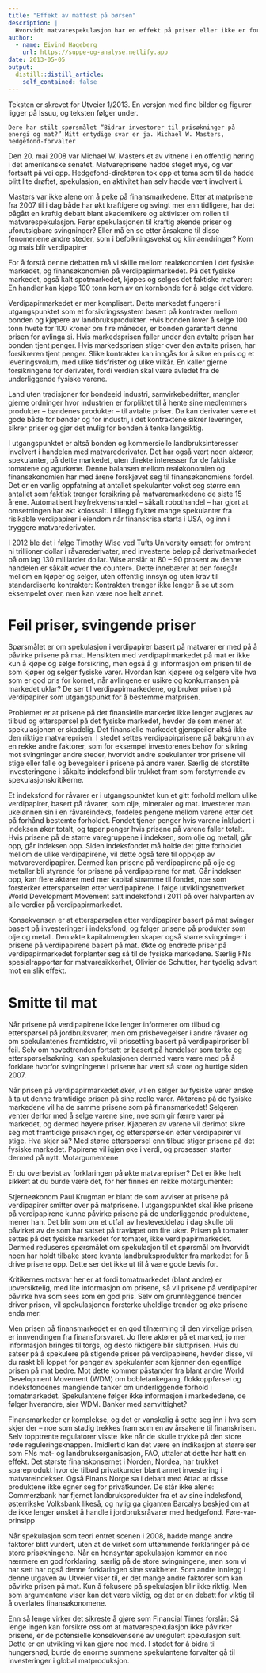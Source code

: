 ```yaml
---
title: "Effekt av matfest på børsen"
description: |
  Hvorvidt matvarespekulasjon har en effekt på priser eller ikke er fortsatt en het debatt. Denne analysen ser næmere på hvordan spekulasjon i matvarer kan tenkes å påvirke prisen på matvarer. 
author:
  - name: Eivind Hageberg
    url: https://suppe-og-analyse.netlify.app
date: 2013-05-05
output:
  distill::distill_article:
    self_contained: false
---
```


Teksten er skrevet for Utveier 1/2013. En versjon med fine bilder og figurer ligger på Issuu, og teksten følger under.

    Dere har stilt spørsmålet “Bidrar investorer til prisøkninger på energi og mat?” Mitt entydige svar er ja. Michael W. Masters, hedgefond-forvalter

Den 20. mai 2008 var Michael W. Masters et av vitnene i en offentlig høring i det amerikanske senatet. Matvareprisene hadde steget mye, og var fortsatt på vei opp. Hedgefond-direktøren tok opp et tema som til da hadde blitt lite drøftet, spekulasjon, en aktivitet han selv hadde vært involvert i.

Masters var ikke alene om å peke på finansmarkedene. Etter at matprisene fra 2007 til i dag både har økt kraftigere og svingt mer enn tidligere, har det pågått en kraftig debatt blant akademikere og aktivister om rollen til matvarespekulasjon. Fører spekulasjonen til kraftig økende priser og uforutsigbare svingninger? Eller må en se etter årsakene til disse fenomenene andre steder, som i befolkningsvekst og klimaendringer?
Korn og mais blir verdipapirer

For å forstå denne debatten må vi skille mellom realøkonomien i det fysiske markedet, og finansøkonomien på verdipapirmarkedet. På det fysiske markedet, også kalt spotmarkedet, kjøpes og selges det faktiske matvarer: En handler kan kjøpe 100 tonn korn av en kornbonde for å selge det videre.

Verdipapirmarkedet er mer komplisert. Dette markedet fungerer i utgangspunktet som et forsikringssystem basert på kontrakter mellom bonden og kjøpere av landbruksprodukter. Hvis bonden lover å selge 100 tonn hvete for 100 kroner om fire måneder, er bonden garantert denne prisen for avlinga si. Hvis markedsprisen faller under den avtalte prisen har bonden tjent penger. Hvis markedsprisen stiger over den avtalte prisen, har forsikreren tjent penger. Slike kontrakter kan inngås for å sikre en pris og et leveringsvolum, med ulike tidsfrister og ulike vilkår. En kaller gjerne forsikringene for derivater, fordi verdien skal være avledet fra de underliggende fysiske varene.

Land uten tradisjoner for bondeeid industri, samvirkebedrifter, mangler gjerne ordninger hvor industrien er forpliktet til å hente sine medlemmers produkter – bøndenes produkter – til avtalte priser. Da kan derivater være et gode både for bønder og for industri, i det kontraktene sikrer leveringer, sikrer priser og gjør det mulig for bonden å tenke langsiktig.

I utgangspunktet er altså bonden og kommersielle landbruksinteresser involvert i handelen med matvarederivater. Det har også vært noen aktører, spekulanter, på dette markedet, uten direkte interesser for de faktiske tomatene og agurkene. Denne balansen mellom realøkonomien og finansøkonomien har med årene forskjøvet seg til finansøkonomiens fordel. Det er en vanlig oppfatning at antallet spekulanter vokst seg større enn antallet som faktisk trenger forsikring på matvaremarkedene de siste 15 årene. Automatisert høyfrekvenshandel – såkalt robothandel – har gjort at omsetningen har økt kolossalt. I tillegg flyktet mange spekulanter fra risikable verdipapirer i eiendom når finanskrisa starta i USA, og inn i tryggere matvarederivater.

I 2012 ble det i følge Timothy Wise ved Tufts University omsatt for omtrent ni trillioner dollar i råvarederivater, med investerte beløp på derivatmarkedet på om lag 130 milliarder dollar. Wise anslår at 80 – 90 prosent av denne handelen er såkalt «over the counter». Dette innebærer at den foregår mellom en kjøper og selger, uten offentlig innsyn og uten krav til standardiserte kontrakter: Kontrakten trenger ikke lenger å se ut som eksempelet over, men kan være noe helt annet.

# Feil priser, svingende priser

Spørsmålet er om spekulasjon i verdipapirer basert på matvarer er med på å påvirke prisene på mat. Hensikten med verdipapirmarkedet på mat er ikke kun å kjøpe og selge forsikring, men også å gi informasjon om prisen til de som kjøper og selger fysiske varer. Hvordan kan kjøpere og selgere vite hva som er god pris for kornet, når avlingene er usikre og konkurransen på markedet uklar? De ser til verdipapirmarkedene, og bruker prisen på verdipapirer som utgangspunkt for å bestemme matprisen.

Problemet er at prisene på det finansielle markedet ikke lenger avgjøres av tilbud og etterspørsel på det fysiske markedet, hevder de som mener at spekulasjonen er skadelig. Det finansielle markedet gjenspeiler altså ikke den riktige matvareprisen. I stedet settes verdipapirprisene på bakgrunn av en rekke andre faktorer, som for eksempel investorenes behov for sikring mot svingninger andre steder, hvorvidt andre spekulanter tror prisene vil stige eller falle og bevegelser i prisene på andre varer. Særlig de storstilte investeringene i såkalte indeksfond blir trukket fram som forstyrrende av spekulasjonskritikerne.

Et indeksfond for råvarer er i utgangspunktet kun et gitt forhold mellom ulike verdipapirer, basert på råvarer, som olje, mineraler og mat. Investerer man ukelønnen sin i en råvareindeks, fordeles pengene mellom varene etter det på forhånd bestemte forholdet. Fondet tjener penger hvis varene inkludert i indeksen øker totalt, og taper penger hvis prisene på varene faller totalt. Hvis prisene på de større varegruppene i indeksen, som olje og metall, går opp, går indeksen opp. Siden indeksfondet må holde det gitte forholdet mellom de ulike verdipapirene, vil dette også føre til oppkjøp av matvareverdipapirer. Dermed kan prisene på verdipapirene på olje og metaller bli styrende for prisene på verdipapirene for mat. Går indeksen opp, kan flere aktører med mer kapital strømme til fondet, noe som forsterker etterspørselen etter verdipapirene. I følge utviklingsnettverket World Development Movement satt indeksfond i 2011 på over halvparten av alle verdier på verdipapirmarkedet.

Konsekvensen er at etterspørselen etter verdipapirer basert på mat svinger basert på investeringer i indeksfond, og følger prisene på produkter som olje og metall. Den økte kapitalmengden skaper også større svingninger i prisene på verdipapirene basert på mat. Økte og endrede priser på verdipapirmarkedet forplanter seg så til de fysiske markedene. Særlig FNs spesialrapportør for matvaresikkerhet, Olivier de Schutter, har tydelig advart mot en slik effekt.

# Smitte til mat

Når prisene på verdipapirene ikke lenger informerer om tilbud og etterspørsel på jordbruksvarer, men om prisbevegelser i andre råvarer og om spekulantenes framtidstro, vil prissetting basert på verdipapirpriser bli feil. Selv om hovedtrenden fortsatt er basert på hendelser som tørke og etterspørselsøkning, kan spekulasjonen dermed være være med på å forklare hvorfor svingningene i prisene har vært så store og hurtige siden 2007.

Når prisen på verdipapirmarkedet øker, vil en selger av fysiske varer ønske å ta ut denne framtidige prisen på sine reelle varer. Aktørene på de fysiske markedene vil ha de samme prisene som på finansmarkedet! Selgeren venter derfor med å selge varene sine, noe som gir færre varer på markedet, og dermed høyere priser. Kjøperen av varene vil derimot sikre seg mot framtidige prisøkninger, og etterspørselen etter verdipapirer vil stige. Hva skjer så? Med større etterspørsel enn tilbud stiger prisene på det fysiske markedet. Papirene vil igjen øke i verdi, og prosessen starter dermed på nytt.
Motargumentene

Er du overbevist av forklaringen på økte matvarepriser? Det er ikke helt sikkert at du burde være det, for her finnes en rekke motargumenter:

Stjerneøkonom Paul Krugman er blant de som avviser at prisene på verdipapirer smitter over på matprisene. I utgangspunktet skal ikke prisene på verdipapirene kunne påvirke prisene på de underliggende produktene, mener han. Det blir som om et utfall av hesteveddeløp i dag skulle bli påvirket av de som har satset på travløpet om fire uker. Prisen på tomater settes på det fysiske markedet for tomater, ikke verdipapirmarkedet. Dermed reduseres spørsmålet om spekulasjon til et spørsmål om hvorvidt noen har holdt tilbake store kvanta landbruksprodukter fra markedet for å drive prisene opp. Dette ser det ikke ut til å være gode bevis for.

Kritikernes motsvar her er at fordi tomatmarkedet (blant andre) er uoversiktelig, med lite informasjon om prisene, så vil prisene på verdipapirer påvirke hva som sees som en god pris. Selv om grunnleggende trender driver prisen, vil spekulasjonen forsterke uheldige trender og øke prisene enda mer.

Men prisen på finansmarkedet er en god tilnærming til den virkelige prisen, er innvendingen fra finansforsvaret. Jo flere aktører på et marked, jo mer informasjon bringes til torgs, og desto riktigere blir sluttprisen. Hvis du satser på å spekulere på stigende priser på verdipapirene, hevder disse, vil du raskt bli loppet for penger av spekulanter som kjenner den egentlige prisen på mat bedre. Mot dette kommer påstander fra blant andre World Development Movement (WDM) om bobletankegang, flokkoppførsel og indeksfondenes manglende tanker om underliggende forhold i tomatmarkedet. Spekulantene følger ikke informasjon i markededene, de følger hverandre, sier WDM.
Banker med samvittighet?

Finansmarkeder er komplekse, og det er vanskelig å sette seg inn i hva som skjer der – noe som stadig trekkes fram som en av årsakene til finanskrisen. Selv topptrente regulatorer visste ikke når de skulle trykke på den store røde reguleringsknappen. Imidlertid kan det være en indikasjon at størrelser som FNs mat- og landbruksorganisasjon, FAO, uttaler at dette har hatt en effekt. Det største finanskonsernet i Norden, Nordea, har trukket spareprodukt hvor de tilbød privatkunder blant annet investering i matvareindekser. Også Finans Norge sa i debatt med Attac at disse produktene ikke egner seg for privatkunder. De står ikke alene: Commerzbank har fjernet landbruksprodukter fra et av sine indeksfond, østerrikske Volksbank likeså, og nylig ga giganten Barcalys beskjed om at de ikke lenger ønsket å handle i jordbruksråvarer med hedgefond.
Føre-var-prinsipp

Når spekulasjon som teori entret scenen i 2008, hadde mange andre faktorer blitt vurdert, uten at de virket som uttømmende forklaringer på de store prisøkningene. Når en hensyntar spekulasjon kommer en noe nærmere en god forklaring, særlig på de store svingningene, men som vi har sett har også denne forklaringen sine svakheter. Som andre innlegg i denne utgaven av Utveier viser til, er det mange andre faktorer som kan påvirke prisen på mat. Kun å fokusere på spekulasjon blir ikke riktig. Men som argumentene viser kan det være viktig, og det er en debatt for viktig til å overlates finansøkonomene.

Enn så lenge virker det sikreste å gjøre som Financial Times forslår: Så lenge ingen kan forsikre oss om at matvarespekulasjon ikke påvirker prisene, er de potensielle konsekvensene av uregulert spekulasjon sult. Dette er en utvikling vi kan gjøre noe med. I stedet for å bidra til hungersnød, burde de enorme summene spekulantene forvalter gå til investeringer i global matproduksjon.